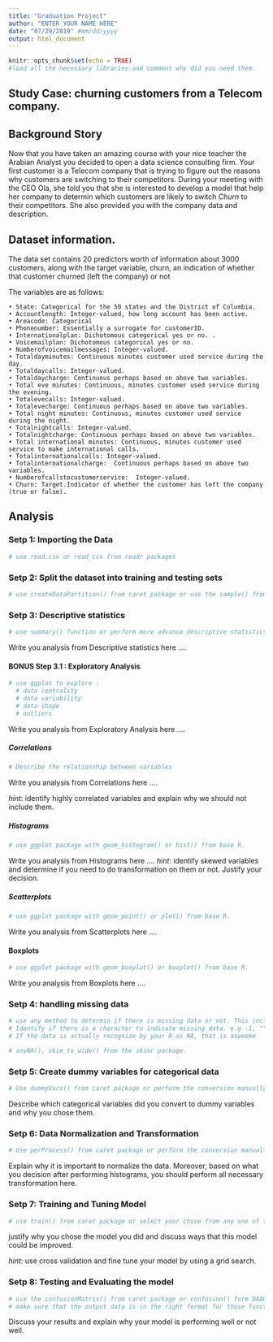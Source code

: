 ```yaml
---
title: "Graduation Project"
author: "ENTER YOUR NAME HERE"
date: "07/29/2019" #mm/dd/yyyy
output: html_document
---
```


```r
knitr::opts_chunk$set(echo = TRUE)
#load all the necessary libraries and comment why did you need them.

```

## Study Case: churning customers from a Telecom company. 

## Background Story 

Now that you have taken an amazing course with your nice teacher the Arabian Analyst you decided to open a data science consulting firm. Your first customer is a Telecom company that is trying to figure out the reasons why customers are switching to their competitors.  During your meeting with the CEO Ola, she told you that she is interested to develop a model that help her company to determin which customers are likely to switch *Churn* to their competitors. She also provided you with the company data and description. 

## Dataset information. 

The data set contains 20 predictors worth of information about 3000 customers, along with the target variable, churn, an indication of whether that customer churned (left the company) or not  

The variables are as follows: 

    • State: Categorical for the 50 states and the District of Columbia. 
    • Accountlength: Integer-valued, how long account has been active. 
    • Areacode: Categorical 
    • Phonenumber: Essentially a surrogate for customerID. 
    • Internationalplan: Dichotomous categorical yes or no. . 
    • Voicemailplan: Dichotomous categorical yes or no. 
    • Numberofvoicemailmessages: Integer-valued. 
    • Totaldayminutes: Continuous minutes customer used service during the day. 
    • Totaldaycalls: Integer-valued. 
    • Totaldaycharge: Continuous perhaps based on above two variables. 
    • Total eve minutes: Continuous, minutes customer used service during the evening. 
    • Totalevecalls: Integer-valued. 
    • Totalevecharge: Continuous perhaps based on above two variables. 
    • Total night minutes: Continuous, minutes customer used service during the night. 
    • Totalnightcalls: Integer-valued. 
    • Totalnightcharge: Continuous perhaps based on above two variables.  
    • Total international minutes: Continuous, minutes customer used service to make international calls. 
    • Totalinternationalcalls: Integer-valued. 
    • Totalinternationalcharge:  Continuous perhaps based on above two variables. 
    • Numberofcallstocustomerservice:  Integer-valued. 
    • Churn: Target.Indicator of whether the customer has left the company (true or false).
    
## Analysis 

### Setp 1: Importing the Data

```r
# use read.csv or read_csv from readr packages 
```

### Setp 2: Split the dataset into training and testing sets

```r
# use createDataPartition() from caret package or use the sample() from base R. 
```



### Setp 3: Descriptive statistics

```r
# use summary() function or perform more advance descriptive statistics using dplyr package
```

Write you analysis from Descriptive statistics here .... 

#### BONUS Step 3.1 : Exploratory Analysis
```r
# use ggplot to explore :
  # data centrality 
  # data variability 
  # data shape 
  # outliers 
```

Write you analysis from Exploratory Analysis here .... 


##### Correlations 
```r
# Describe the relationship between variables 
```

Write you analysis from Correlations here .... 

*hint*: identify highly correlated variables and explain why we should not include them. 

##### Histograms

```r
# use ggplot package with geom_histogram() or hist() from base R. 
```


Write you analysis from Histograms here .... 
*hint*: identify skewed variables and determine if you need to do transformation on them or not. Justify your decision. 



##### Scatterplots 

```r
# use ggplot package with geom_point() or plot() from base R. 
```

Write you analysis from Scatterplots here .... 

#### Boxplots 

```r
# use ggplot package with geom_boxplot() or boxplot() from base R. 
```

Write you analysis from Boxplots here .... 


### Setp 4: handling missing data

```r
# use any method to determin if there is missing data or not. This include 
# Identify if there is a character to indicate missing data. e.g -1, "", 9999
# If the data is actually recognize by your R as NA, that is asweome 

# anyNA(), skim_to_wide() from the skimr package.
```




### Setp 5: Create dummy variables for categorical data


```r
# Use dummyVars() from caret package or perform the conversion manually. 
```

Describe which categorical variables did you convert to dummy variables and why you chose them. 


### Setp 6: Data Normalization and Transformation

```r
# Use perProcess() from caret package or perform the conversion manually. 
```

Explain why it is important to normalize the data. Moreover, based on what you decision after performing histograms, you should perform all necessary transformation here.


### Setp 7: Training and Tuning Model

```r
# use train() from caret package or select your chose from any one of the models we discussed during this course
```

justify why you chose the model you did and discuss ways that this model could be improved. 

*hint*: use cross validation and fine tune your model by using a grid search. 

### Setp 8: Testing and Evaluating the model


```r
# use the confusionMatrix() from caret package or confusion() form DAAG package. 
# make sure that the output data is in the right format for those functions. 
```


Discuss your results and explain why your model is performing well or not well. 


